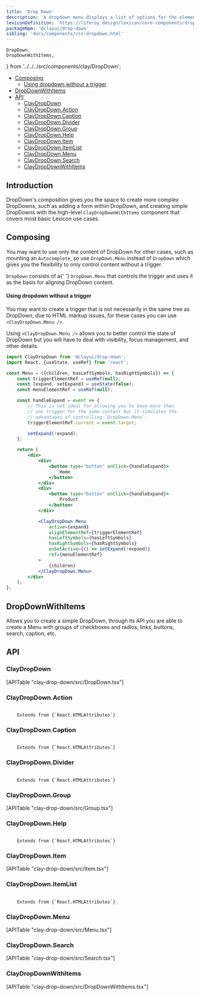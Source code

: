 ```yaml
---
title: 'Drop Down'
description: 'A dropdown menu displays a list of options for the element that triggers it.'
lexiconDefinition: 'https://liferay.design/lexicon/core-components/dropdowns/'
packageNpm: '@clayui/drop-down'
sibling: 'docs/components/css-dropdown.html'
---
```


	DropDown,
	DropDownWithItems,
} from '../../../src/components/clay/DropDown';

<div class="nav-toc-absolute">
<div class="nav-toc">

-   [Composing](#composing)
    -   [Using dropdown without a trigger](#using-dropdown-without-a-trigger)
-   [DropDownWithItems](#dropdownwithitems)
-   [API](#api)
    -   [ClayDropDown](#claydropdown)
    -   [ClayDropDown.Action](#claydropdown.action)
    -   [ClayDropDown.Caption](#claydropdown.caption)
    -   [ClayDropDown.Divider](#claydropdown.divider)
    -   [ClayDropDown.Group](#claydropdown.group)
    -   [ClayDropDown.Help](#claydropdown.help)
    -   [ClayDropDown.Item](#claydropdown.item)
    -   [ClayDropDown.ItemList](#claydropdown.itemlist)
    -   [ClayDropDown.Menu](#claydropdown.menu)
    -   [ClayDropDown.Search](#claydropdown.search)
    -   [ClayDropDownWithItems](#claydropdownwithitems)

</div>
</div>

## Introduction

DropDown's composition gives you the space to create more complex DropDowns, such as adding a form within DropDown, and creating simple DropDowns with the high-level `ClayDropDownWithItems` component that covers most basic Lexicon use cases.

<DropDown />

## Composing

You may want to use only the content of DropDown for other cases, such as mounting an `Autocomplete`, so use `DropDown.Menu` instead of `DropDown` which gives you the flexibility to only control content without a trigger.

<div class="clay-site-alert alert alert-warning">
	<code class="language-text">DropDown</code> consists of a{' '}
	<code class="language-text">DropDown.Menu</code> that controls the trigger
	and uses it as the basis for aligning DropDown content.
</div>

#### Using dropdown without a trigger

You may want to create a trigger that is not necessarily in the same tree as DropDown, due to HTML markup issues, for these cases you can use `<ClayDropDown.Menu />`.

Using `<ClayDropDown.Menu />` allows you to better control the state of DropDown but you will have to deal with visibility, focus management, and other details.

```jsx
import ClayDropDown from '@clayui/drop-down';
import React, {useState, useRef} from 'react';

const Menu = ({children, hasLeftSymbols, hasRightSymbols}) => {
	const triggerElementRef = useRef(null);
	const [expand, setExpand] = useState(false);
	const menuElementRef = useRef(null);

	const handleExpand = event => {
		// This is not ideal for allowing you to have more than
		// one trigger for the same content but it simulates the
		// advantages of controlling `DropDown.Menu`.
		triggerElementRef.current = event.target;

		setExpand(!expand);
	};

	return (
		<div>
			<div>
				<button type="button" onClick={handleExpand}>
					Home
				</button>
			</div>
			<div>
				<button type="button" onClick={handleExpand}>
					Product
				</button>
			</div>

			<ClayDropDown.Menu
				active={expand}
				alignElementRef={triggerElementRef}
				hasLeftSymbols={hasLeftSymbols}
				hasRightSymbols={hasRightSymbols}
				onSetActive={() => setExpand(!expand)}
				ref={menuElementRef}
			>
				{children}
			</ClayDropDown.Menu>
		</div>
	);
};
```

## DropDownWithItems

Allows you to create a simple DropDown, through its API you are able to create a Menu with groups of checkboxes and radios, links, buttons, search, caption, etc.

<DropDownWithItems />

## API

### ClayDropDown

<div>[APITable "clay-drop-down/src/DropDown.tsx"]</div>

### ClayDropDown.Action

<code class="list-api-item-type">
	Extends from {`React.HTMLAttributes<HTMLButtonElement>`}
</code>

### ClayDropDown.Caption

<code class="list-api-item-type">
	Extends from {`React.HTMLAttributes<HTMLDivElement>`}
</code>

### ClayDropDown.Divider

<code class="list-api-item-type">
	Extends from {`React.HTMLAttributes<HTMLLIElement>`}
</code>

### ClayDropDown.Group

<div>[APITable "clay-drop-down/src/Group.tsx"]</div>

### ClayDropDown.Help

<code class="list-api-item-type">
	Extends from {`React.HTMLAttributes<HTMLDivElement>`}
</code>

### ClayDropDown.Item

<div>[APITable "clay-drop-down/src/Item.tsx"]</div>

### ClayDropDown.ItemList

<code class="list-api-item-type">
	Extends from {`React.HTMLAttributes<HTMLUListElement>`}
</code>

### ClayDropDown.Menu

<div>[APITable "clay-drop-down/src/Menu.tsx"]</div>

### ClayDropDown.Search

<div>[APITable "clay-drop-down/src/Search.tsx"]</div>

### ClayDropDownWithItems

<div>[APITable "clay-drop-down/src/DropDownWithItems.tsx"]</div>
